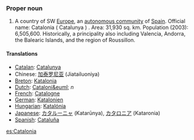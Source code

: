 ===Proper noun===
#A country of SW [[Europe]], an [[autonomous community]] of [[Spain]]. Official name: Catalonia ( Catalunya ) . Area: 31,930 sq. km. Population (2003): 6,505,600. Historically, a principality also including Valencia, Andorra, the Balearic Islands, and the region of Roussillon.

====Translations====

*[[Catalan]]: [[Catalunya]]
*Chinese: [[加泰罗尼亚]] (Jiatailuoniya)
*[[Breton]]: [[Katalonia]]
*[[Dutch]]: [[Cataloni&euml;]] ''n''
*[[French]]: [[Catalogne]]
*[[German]]: [[Katalonien]]
*[[Hungarian]]: [[Katalónia]]
*[[Japanese]]: [[カタルーニャ]] (Katarūnya), [[カタロニア]] (Kataronia)
*[[Spanish]]: [[Cataluña]]

[[es:Catalonia]]